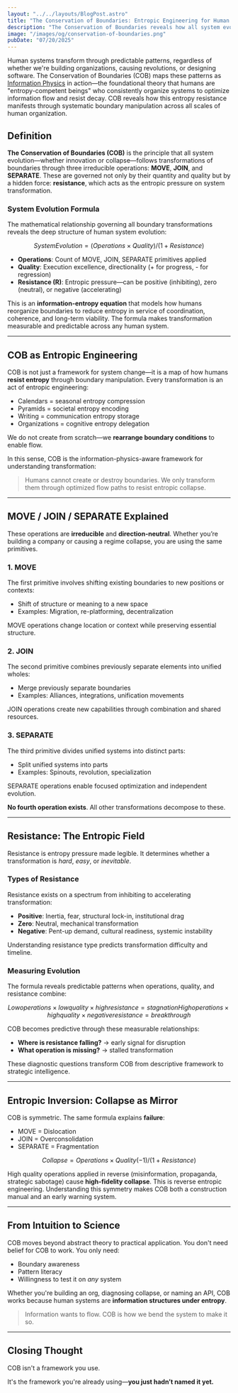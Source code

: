 ```yaml
---
layout: "../../layouts/BlogPost.astro"
title: "The Conservation of Boundaries: Entropic Engineering for Human Systems"
description: "The Conservation of Boundaries reveals how all system evolution—innovation and collapse—follows three irreducible operations: MOVE, JOIN, and SEPARATE, governed by resistance as entropic pressure on human information systems."
image: "/images/og/conservation-of-boundaries.png"
pubDate: "07/20/2025"
---
```


Human systems transform through predictable patterns, regardless of whether we're building organizations, causing revolutions, or designing software. The Conservation of Boundaries (COB) maps these patterns as [Information Physics](/blog/information-physics) in action—the foundational theory that humans are "entropy-competent beings" who consistently organize systems to optimize information flow and resist decay. COB reveals how this entropy resistance manifests through systematic boundary manipulation across all scales of human organization.

## Definition

**The Conservation of Boundaries (COB)** is the principle that all system evolution—whether innovation or collapse—follows transformations of boundaries through three irreducible operations: **MOVE**, **JOIN**, and **SEPARATE**. These are governed not only by their quantity and quality but by a hidden force: **resistance**, which acts as the entropic pressure on system transformation.

### System Evolution Formula

The mathematical relationship governing all boundary transformations reveals the deep structure of human system evolution:

```math
System Evolution = (Operations × Quality) / (1 + Resistance)
```

* **Operations**: Count of MOVE, JOIN, SEPARATE primitives applied
* **Quality**: Execution excellence, directionality (+ for progress, - for regression)
* **Resistance (R)**: Entropic pressure—can be positive (inhibiting), zero (neutral), or negative (accelerating)

This is an **information-entropy equation** that models how humans reorganize boundaries to reduce entropy in service of coordination, coherence, and long-term viability. The formula makes transformation measurable and predictable across any human system.

---

## COB as Entropic Engineering

COB is not just a framework for system change—it is a map of how humans **resist entropy** through boundary manipulation. Every transformation is an act of entropic engineering:

* Calendars = seasonal entropy compression
* Pyramids = societal entropy encoding
* Writing = communication entropy storage
* Organizations = cognitive entropy delegation

We do not create from scratch—we **rearrange boundary conditions** to enable flow.

In this sense, COB is the information-physics-aware framework for understanding transformation:

> Humans cannot create or destroy boundaries. We only transform them through optimized flow paths to resist entropic collapse.

---

## MOVE / JOIN / SEPARATE Explained

These operations are **irreducible** and **direction-neutral**. Whether you’re building a company or causing a regime collapse, you are using the same primitives.

### 1. MOVE

The first primitive involves shifting existing boundaries to new positions or contexts:

* Shift of structure or meaning to a new space
* Examples: Migration, re-platforming, decentralization

MOVE operations change location or context while preserving essential structure.

### 2. JOIN

The second primitive combines previously separate elements into unified wholes:

* Merge previously separate boundaries
* Examples: Alliances, integrations, unification movements

JOIN operations create new capabilities through combination and shared resources.

### 3. SEPARATE

The third primitive divides unified systems into distinct parts:

* Split unified systems into parts
* Examples: Spinouts, revolution, specialization

SEPARATE operations enable focused optimization and independent evolution.

**No fourth operation exists**. All other transformations decompose to these.

---

## Resistance: The Entropic Field

Resistance is entropy pressure made legible. It determines whether a transformation is *hard*, *easy*, or *inevitable*.

### Types of Resistance

Resistance exists on a spectrum from inhibiting to accelerating transformation:

* **Positive**: Inertia, fear, structural lock-in, institutional drag
* **Zero**: Neutral, mechanical transformation
* **Negative**: Pent-up demand, cultural readiness, systemic instability

Understanding resistance type predicts transformation difficulty and timeline.

### Measuring Evolution

The formula reveals predictable patterns when operations, quality, and resistance combine:

```math
Low operations × low quality × high resistance = stagnation
High operations × high quality × negative resistance = breakthrough
```

COB becomes predictive through these measurable relationships:

* **Where is resistance falling?** → early signal for disruption
* **What operation is missing?** → stalled transformation

These diagnostic questions transform COB from descriptive framework to strategic intelligence.

---

## Entropic Inversion: Collapse as Mirror

COB is symmetric. The same formula explains **failure**:

* MOVE = Dislocation
* JOIN = Overconsolidation
* SEPARATE = Fragmentation

```math
Collapse = Operations × Quality(-1) / (1 + Resistance)
```

High quality operations applied in reverse (misinformation, propaganda, strategic sabotage) cause **high-fidelity collapse**. This is reverse entropic engineering. Understanding this symmetry makes COB both a construction manual and an early warning system.

---

## From Intuition to Science

COB moves beyond abstract theory to practical application. You don't need belief for COB to work. You only need:

* Boundary awareness
* Pattern literacy
* Willingness to test it on *any* system

Whether you're building an org, diagnosing collapse, or naming an API, COB works because human systems are **information structures under entropy**.

> Information wants to flow.
> COB is how we bend the system to make it so.

---

## Closing Thought

COB isn't a framework you use.

It's the framework you're already using—**you just hadn’t named it yet.**
